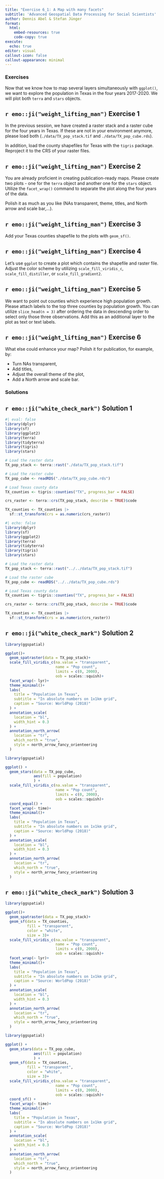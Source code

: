 ```yaml
---
title: "Exercise 6_1: A Map with many facets"
subtitle: 'Advanced Geospatial Data Processing for Social Scientists'
author: Dennis Abel & Stefan Jünger
format: 
  html:
    embed-resources: true
    code-copy: true
execute:
  echo: true
editor: visual
callout-icon: false
callout-appearance: minimal
---
```


### Exercises

Now that we know how to map several layers simultaneously with `ggplot()`, we want to explore the population in Texas in the four years 2017-2020. We will plot both `terra` and `stars` objects.

::: callout-note
## `r emo::ji("weight_lifting_man")` Exercise 1

In the previous session, we have created a raster stack and a raster cube for the four years in Texas. If these are not in your environment anymore, please load both (`./data/TX_pop_stack.tif` and `./data/TX_pop_cube.rds`). 

In addition, load the county shapefiles for Texas with the `tigris` package. Reproject it to the CRS of your raster files.
:::

::: callout-note
## `r emo::ji("weight_lifting_man")` Exercise 2

You are already proficient in creating publication-ready maps. Please create two plots - one for the `terra` object and another one for the `stars` object. Utilize the `facet_wrap()` command to separate the plot along the four years of the data.

Polish it as much as you like (NAs transparent, theme, titles, and North arrow and scale bar,...).
:::

::: callout-note
## `r emo::ji("weight_lifting_man")` Exercise 3

Add your Texas counties shapefile to the plots with `geom_sf()`. 
:::

::: callout-note
## `r emo::ji("weight_lifting_man")` Exercise 4

Let's use `ggplot` to create a plot which contains the shapefile and raster file. Adjust the color scheme by utilizing `scale_fill_viridis_c`, `scale_fill_distiller`, or `scale_fill_gradient2`.
:::

::: callout-note
## `r emo::ji("weight_lifting_man")` Exercise 5

We want to point out counties which experience high population growth. Please attach labels to the top three counties by population growth. You can utilize `slice_head(n = 3)` after ordering the data in descending order to select only those three observations. Add this as an additional layer to the plot as text or text labels.
:::

::: callout-note
## `r emo::ji("weight_lifting_man")` Exercise 6

What else could enhance your map? Polish it for publication, for example, by:

-   Turn NAs transparent,
-   Add titles,
-   Adjust the overall theme of the plot,
-   Add a North arrow and scale bar.
:::

### Solutions

::: {.callout-tip collapse="true"}
## `r emo::ji("white_check_mark")` Solution 1

```r
#| eval: false
library(dplyr)
library(sf)
library(ggplot2)
library(terra)
library(tidyterra)
library(tigris)
library(stars)

# Load the raster data
TX_pop_stack <- terra::rast("./data/TX_pop_stack.tif")

# Load the raster cube
TX_pop_cube <- readRDS("./data/TX_pop_cube.rds")

# Load Texas county data
TX_counties <- tigris::counties("TX", progress_bar = FALSE)

crs_raster <- terra::crs(TX_pop_stack, describe = TRUE)$code

TX_counties <- TX_counties |> 
  sf::st_transform(crs = as.numeric(crs_raster))
```

```r
#| echo: false
library(dplyr)
library(sf)
library(ggplot2)
library(terra)
library(tidyterra)
library(tigris)
library(stars)

# Load the raster data
TX_pop_stack <- terra::rast("../../data/TX_pop_stack.tif")

# Load the raster cube
TX_pop_cube <- readRDS("../../data/TX_pop_cube.rds")

# Load Texas county data
TX_counties <- tigris::counties("TX", progress_bar = FALSE)

crs_raster <- terra::crs(TX_pop_stack, describe = TRUE)$code

TX_counties <- TX_counties |> 
  sf::st_transform(crs = as.numeric(crs_raster))
```
:::

::: {.callout-tip collapse="true"}
## `r emo::ji("white_check_mark")` Solution 2

```r
library(ggspatial)

ggplot()+
  geom_spatraster(data = TX_pop_stack)+
  scale_fill_viridis_c(na.value = "transparent",
                       name = "Pop count",
                       limits = c(0, 2000),
                       oob = scales::squish)+
  facet_wrap(~ lyr)+
  theme_minimal()+
  labs(
    title = "Population in Texas",
    subtitle = "In absolute numbers on 1x1km grid",
    caption = "Source: WorldPop (2018)"
  ) +
  annotation_scale(
    location = "bl",
    width_hint = 0.3
  ) +
  annotation_north_arrow(
    location = "tr",
    which_north = "true",
    style = north_arrow_fancy_orienteering
  )
```

```r
library(ggspatial)

ggplot() +
  geom_stars(data = TX_pop_cube, 
             aes(fill = population)
             ) +
  scale_fill_viridis_c(na.value = "transparent",
                       name = "Pop count",
                       limits = c(0, 2000),
                       oob = scales::squish)+
  coord_equal() +
  facet_wrap(~ time)+
  theme_minimal()+
  labs(
    title = "Population in Texas",
    subtitle = "In absolute numbers on 1x1km grid",
    caption = "Source: WorldPop (2018)"
  ) +
  annotation_scale(
    location = "bl",
    width_hint = 0.3
  ) +
  annotation_north_arrow(
    location = "tr",
    which_north = "true",
    style = north_arrow_fancy_orienteering
  )
```
:::

::: {.callout-tip collapse="true"}
## `r emo::ji("white_check_mark")` Solution 3

```r
library(ggspatial)

ggplot()+
  geom_spatraster(data = TX_pop_stack)+
  geom_sf(data = TX_counties,
          fill = "transparent",
          color = "white",
          size = 3)+
  scale_fill_viridis_c(na.value = "transparent",
                       name = "Pop count",
                       limits = c(0, 2000),
                       oob = scales::squish)+
  facet_wrap(~ lyr)+
  theme_minimal()+
  labs(
    title = "Population in Texas",
    subtitle = "In absolute numbers on 1x1km grid",
    caption = "Source: WorldPop (2018)"
  ) +
  annotation_scale(
    location = "bl",
    width_hint = 0.3
  ) +
  annotation_north_arrow(
    location = "tr",
    which_north = "true",
    style = north_arrow_fancy_orienteering
  )
```

```r
library(ggspatial)

ggplot() +
  geom_stars(data = TX_pop_cube, 
             aes(fill = population)
             ) +
  geom_sf(data = TX_counties,
          fill = "transparent",
          color = "white",
          size = 3)+
  scale_fill_viridis_c(na.value = "transparent",
                       name = "Pop count",
                       limits = c(0, 2000),
                       oob = scales::squish)+
  coord_sf() +
  facet_wrap(~ time)+
  theme_minimal()+
  labs(
    title = "Population in Texas",
    subtitle = "In absolute numbers on 1x1km grid",
    caption = "Source: WorldPop (2018)"
  ) +
  annotation_scale(
    location = "bl",
    width_hint = 0.3
  ) +
  annotation_north_arrow(
    location = "tr",
    which_north = "true",
    style = north_arrow_fancy_orienteering
  )
```
:::


